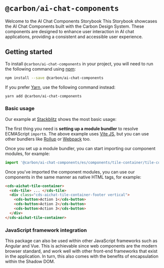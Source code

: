 
<Meta title="Introduction/Welcome" />

# `@carbon/ai-chat-components`

Welcome to the AI Chat Components Storybook
This Storybook showcases the AI Chat Components built with the Carbon Design System. These components are designed to enhance user interaction in AI chat applications, providing a consistent and accessible user experience.

## Getting started

To install `@carbon/ai-chat-components` in your project, you will need to run the
following command using [npm](https://www.npmjs.com/):

```bash
npm install --save @carbon/ai-chat-components
```

If you prefer [Yarn](https://yarnpkg.com/en/), use the following command
instead:

```bash
yarn add @carbon/ai-chat-components
```

### Basic usage

Our example at [Stackblitz](#tbd) shows the most basic usage:

The first thing you need is **setting up a module bundler** to resolve ECMAScript `import`s. The above example uses [Vite JS](https://vite.dev/), but you can use other bundlers like [Rollup](https://rollupjs.org/) or [Webpack](https://webpack.js.org) too.

Once you set up a module bundler, you can start importing our component modules, for example:

```javascript
import '@carbon/ai-chat-components/es/components/tile-container/tile-container.js';
```

Once you've imported the component modules, you can use our components in the same manner as native HTML tags, for example:

```html
<cds-aichat-tile-container>
  <cds-tile> ... </cds-tile>
  <div class="cds-aichat-tile-container-footer vertical">
    <cds-button>Action 1</cds-button>
    <cds-button>Action 2</cds-button>
    <cds-button>Action 3</cds-button>
  </div>
</cds-aichat-tile-container>
```

### JavaScript framework integration

This package can also be used within other JavaScript frameworks such as Angular and
Vue. This is achievable since web components are the modern browser standard, and
work well with other front-end frameworks that exist in the application. In
turn, this also comes with the benefits of encapsulation within the Shadow DOM.

